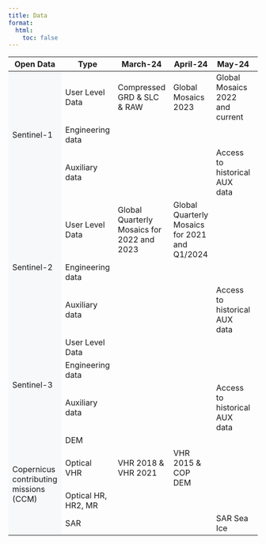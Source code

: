 ```yaml
---
title: Data
format:
  html:
    toc: false
---
```


```{=html}

<div class="table-responsive">
    <table class="table-roadmap" style="height:1000px;">
        <thead>
            <tr>
                    <th>Open Data</th>
                    <th>Type</th>
                    <th>March-24</th>
                    <th>April-24</th>
                    <th>May-24</th>
                    <th>June-24</th>
            </tr>
        </thead>
        <tbody>
            <tr id="sentinel1" class="header">
                <td rowspan="3" bgcolor="#f7f8fa">Sentinel-1</td>
                <td>User Level Data</td>
                <td>Compressed GRD & SLC & RAW</td>
                <td>Global Mosaics 2023</td>
                <td>Global Mosaics 2022 and current</td>
                <td></td>
            </tr>
            <tr class="sentinel1">
                <td>Engineering data</td>
                <td></td>
                <td></td>
                <td></td>
                <td></td>
            </tr>
            <tr class="sentinel1">
                <td>Auxiliary data</td>
                <td></td>
                <td></td>
                <td>Access to historical AUX data</td>
                <td></td>
            </tr>
            <tr id="sentinel2" class="header">
                <td rowspan="3" bgcolor="#f7f8fa">Sentinel-2</td>
                <td>User Level Data</td>
                <td>Global Quarterly Mosaics for 2022 and 2023</td>
                <td>Global Quarterly Mosaics for 2021 and Q1/2024</td>
                <td></td>
                <td>Collection 1 available up to end-2021</td>
            </tr>
            <tr class="sentinel2">
                <td>Engineering data</td>
                <td></td>
                <td></td>
                <td></td>
                <td></td>
            </tr>
                <tr class="sentinel2">
                <td>Auxiliary data</td>
                <td></td>
                <td></td>
                <td>Access to historical AUX data</td>
                <td></td>
            </tr>
            <tr id="sentinel3" class="header">
                <td rowspan="3" bgcolor="#f7f8fa">Sentinel-3</td>
                <td>User Level Data</td>
                <td></td>
                <td></td>
                <td></td>
                <td></td>
            </tr>
            <tr class="sentinel3">
                <td>Engineering data</td>
                <td></td>
                <td></td>
                <td></td>
                <td></td>
            </tr>
            <tr class="sentinel3">
                <td>Auxiliary data</td>
                <td></td>
                <td></td>
                <td>Access to historical AUX data</td>
                <td></td>
            </tr>
            <tr id="ccm" class="header">
                <td rowspan="4" bgcolor="#f7f8fa">Copernicus contributing missions (CCM)</td>
                <td>DEM</td>
                <td></td>
                <td></td>
                <td></td>
                <td></td>
            </tr>
            <tr class="ccm">
                <td>Optical VHR</td>
                <td>VHR 2018 & VHR 2021</td>
                <td>VHR 2015 & COP DEM</td>
                <td></td>
                <td></td>
            </tr>
            <tr class="ccm">
                <td>Optical HR, HR2, MR</td>
                <td></td>
                <td></td>
                <td></td>
                <td></td>
            </tr>
            <tr class="ccm">
                <td>SAR</td>
                <td></td>
                <td></td>
                <td>SAR Sea Ice</td>
                <td></td>
            </tr>
        </tbody>
    </table>
</div>
```
